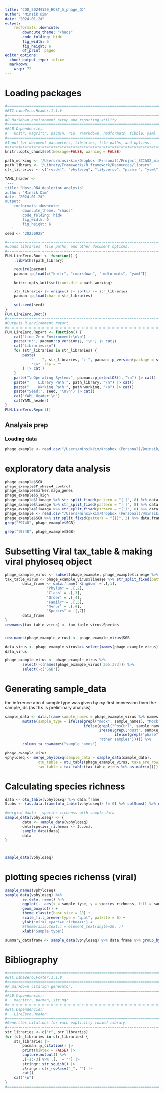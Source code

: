 ```yaml
---
title: "COD_20240120_HOST_5_phage_QC"
author: "Minsik Kim"
date: "2024-01-20"
output:
    rmdformats::downcute:
        downcute_theme: "chaos"
        code_folding: hide
        fig_width: 6
        fig_height: 6
        df_print: paged
editor_options: 
  chunk_output_type: inline
  markdown: 
    wrap: 72
---
```


# Loading packages

```r
#===============================================================================
#BTC.LineZero.Header.1.1.0
#===============================================================================
#R Markdown environment setup and reporting utility.
#===============================================================================
#RLB.Dependencies:
#   knitr, magrittr, pacman, rio, rmarkdown, rmdformats, tibble, yaml
#===============================================================================
#Input for document parameters, libraries, file paths, and options.
#=+=+=+=+=+=+=+=+=+=+=+=+=+=+=+=+=+=+=+=+=+=+=+=+=+=+=+=+=+=+=+=+=+=+=+=+=+=+=+=
knitr::opts_chunk$set(message=FALSE, warning = FALSE)

path_working <- "/Users/minsikkim/Dropbox (Personal)/Project_SICAS2_microbiome/5_Scripts/MGK/Host_depletion_git"
path_library <- "/Library/Frameworks/R.framework/Resources/library"
str_libraries <- c("readxl", "phyloseq", "tidyverse", "pacman", "yaml", "ggplot2", "vegan", "microbiome", "ggpubr", "viridis", "decontam", "gridExtra", "ggpubr", "lme4", "lmerTest", "writexl", "harrietr", "Maaslin2", "ggtext", "ggpmisc", "gamm4", "reshape2", "kableExtra", "knitr", "ggtree", "car", "mediation", "lemon", "qvalue")
        
YAML_header <-
'---
title: "Host-DNA depletion analysis"
author: "Minsik Kim"
date: "2024.01.20"
output:
    rmdformats::downcute:
        downcute_theme: "chaos"
        code_folding: hide
        fig_width: 6
        fig_height: 6
---'
seed <- "20230925"

#=-=-=-=-=-=-=-=-=-=-=-=-=-=-=-=-=-=-=-=-=-=-=-=-=-=-=-=-=-=-=-=-=-=-=-=-=-=-=-=
#Loads libraries, file paths, and other document options.
#=-=-=-=-=-=-=-=-=-=-=-=-=-=-=-=-=-=-=-=-=-=-=-=-=-=-=-=-=-=-=-=-=-=-=-=-=-=-=-=
FUN.LineZero.Boot <- function() {
    .libPaths(path_library)

    require(pacman)
    pacman::p_load(c("knitr", "rmarkdown", "rmdformats", "yaml"))

    knitr::opts_knit$set(root.dir = path_working)

    str_libraries |> unique() |> sort() -> str_libraries
    pacman::p_load(char = str_libraries)

    set.seed(seed)
}
FUN.LineZero.Boot()
#=-=-=-=-=-=-=-=-=-=-=-=-=-=-=-=-=-=-=-=-=-=-=-=-=-=-=-=-=-=-=-=-=-=-=-=-=-=-=-=
#Outputs R environment report.
#=-=-=-=-=-=-=-=-=-=-=-=-=-=-=-=-=-=-=-=-=-=-=-=-=-=-=-=-=-=-=-=-=-=-=-=-=-=-=-=
FUN.LineZero.Report <- function() {
    cat("Line Zero Environment:\n\n")
    paste("R:", pacman::p_version(), "\n") |> cat()
    cat("Libraries:\n")
    for (str_libraries in str_libraries) {
        paste(
            "    ", str_libraries, ": ", pacman::p_version(package = str_libraries),
            "\n", sep = ""
        ) |> cat()
    }
    paste("\nOperating System:", pacman::p_detectOS(), "\n") |> cat()
    paste("    Library Path:", path_library, "\n") |> cat()
    paste("    Working Path:", path_working, "\n") |> cat()
    paste("Seed:", seed, "\n\n") |> cat()
    cat("YAML Header:\n")
    cat(YAML_header)
}
FUN.LineZero.Report()


```



## Analysis prep {.tabset}

### Loading data

```r


phage_example <- read.csv("/Users/minsikkim/Dropbox (Personal)/@minsik/project_ucas/Marker-magu_20240112/P1039_markger_magu_output/p1039.combined_profile.tsv", sep = "\t")


```

# exploratory data analysis 

```r
phage_example$SGB
phage_example$P_phase4_control
phage_example$marker.magu_genes
phage_example$S_high
phage_example$lineage %>% str_split_fixed(pattern = "[|]", 8) %>% data.frame %>% .[,8] %>% duplicated
phage_example$lineage %>% str_split_fixed(pattern = "[|]", 8) %>% data.frame %>% .[350,] 
phage_example$lineage %>% str_split_fixed(pattern = "[|]", 8) %>% data.frame %>% .[100,] 
phage_example <- read.csv("/Users/minsikkim/Dropbox (Personal)/@minsik/project_ucas/Marker-magu_20240112/P1039_markger_magu_output/p1039.combined_profile.tsv", sep = "\t")
phage_example$SGB %>% str_split_fixed(pattern = "[|]", 2) %>% data.frame %>% .[100,] 
grep("59748", phage_example$SGB)

grep("59748", phage_example$SGB)
```

# Subsetting Viral tax_table & making viral phyloseq object



```r

phage_example_virus <- subset(phage_example, phage_example$lineage %>% grepl("virus", .))
tax_table_virus <- phage_example_virus$lineage %>% str_split_fixed(pattern = "[|]", 7) %>% {
        data_frame <- data.frame("Kingdom" = .[,1],
                   "Phylum" = .[,2],
                   "Class" = .[,3],
                   "Order" = .[,4],
                   "Family" = .[,5],
                   "Genus" = .[,6],
                   "Species" = .[,7])
        data_frame
}
rownames(tax_table_virus) <- tax_table_virus$Species


row.names(phage_example_virus) <- phage_example_virus$SGB

data_virus <- phage_example_virus%>% select(names(phage_example_virus)[365:373])
data_virus

phage_example_virus <- phage_example_virus %>%
        select(-c(names(phage_example_virus)[365:373])) %>% 
        select(-c("SGB"))
```

# Generating sample_data

the inference about sample type was given by my first impression from the sample_ids (as this is preliminary analysis)

```r

sample_data <- data.frame(sample_names = phage_example_virus %>% names) %>%
        mutate(sample_type = ifelse(grepl("mock", sample_names), "Mock DNA",
                                    ifelse(grepl("PosCtrl", sample_names), "Mock community",
                                           ifelse(grepl("dust", sample_names), "Dust samples",
                                                  ifelse(grepl("phase", sample_names), "Ambiguous Ctrls",
                                           "Other samples"))))) %>%
        column_to_rownames("sample_names")
                                    
phage_example_virus
vphyloseq <- merge_phyloseq(sample_data = sample_data(sample_data),
               otu_table = otu_table(phage_example_virus, taxa_are_rows = T),
               tax_table = tax_table(tax_table_virus %>% as.matrix()))


```


# Calculating species richness

```r

data <- otu_table(vphyloseq) %>% data.frame
S.obs <- (as.data.frame(otu_table(vphyloseq)) != 0) %>% colSums() %>% data.frame()

#mergind daata - species richenss with sample_data
sample_data(vphyloseq) <- {
        data <- sample_data(vphyloseq)        
        data$species_richness <- S.obs$.
        sample_data(data)
        data
}



sample_data(vphyloseq)

```

# plotting species richenss (viral)

```r

sample_names(vphyloseq)
sample_data(vphyloseq) %>%
        as.data.frame() %>%
        ggplot(., aes(x = sample_type, y = species_richness, fill = sample_type)) +
        geom_boxplot() +
        theme_classic(base_size = 10) +
        scale_fill_brewer(type = "qual", palette = 6) +
        ylab("Viral species richness") +
        #theme(axis.text.x = element_text(angle=20, ))
        xlab("Sample type") 


```

```r


summary_dataframe <- sample_data(vphyloseq) %>% data.frame %>% group_by(sample_type) %>% summarise(`Species richness` = paste(round(mean(species_richness), 2), "±", round(sd(species_richness), 2))) %>% data.frame()


```

# Bibliography

```r
#===============================================================================
#BTC.LineZero.Footer.1.1.0
#===============================================================================
#R markdown citation generator.
#===============================================================================
#RLB.Dependencies:
#   magrittr, pacman, stringr
#=-=-=-=-=-=-=-=-=-=-=-=-=-=-=-=-=-=-=-=-=-=-=-=-=-=-=-=-=-=-=-=-=-=-=-=-=-=-=-=
#BTC.Dependencies:
#   LineZero.Header
#===============================================================================
#Generates citations for each explicitly loaded library.
#=-=-=-=-=-=-=-=-=-=-=-=-=-=-=-=-=-=-=-=-=-=-=-=-=-=-=-=-=-=-=-=-=-=-=-=-=-=-=-=
str_libraries <- c("r", str_libraries)
for (str_libraries in str_libraries) {
    str_libraries |>
        pacman::p_citation() |>
        print(bibtex = FALSE) |>
        capture.output() %>%
        .[-1:-3] %>% .[. != ""] |>
        stringr::str_squish() |>
        stringr::str_replace("_", "") |>
        cat()
    cat("\n")
}
#===============================================================================
```
